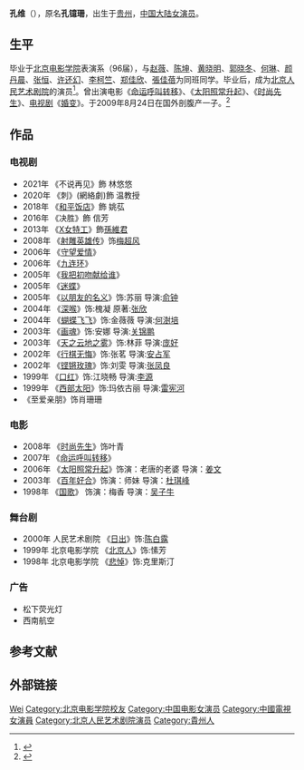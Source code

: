 {{艺人
| 姓名 = 孔维
| 原名 = 孔镱珊
| 类型 = 女艺人
| 图片 = 
| 罗马拼音 = 
| 英文名 = Yishan Kong
| 昵称 = 孔镱珊 / 孔薇薇
| 国籍 = {{PRC}}
| 民族 = [[汉族|汉族]]
| 出生日期 = {{birth date and age |1977|9|13}}
| 出生地点 = {{CHN}}[[贵州|贵州]]
| 职业 = [[演员|演员]]
| 语言 = [[汉语|汉语]]
| 配偶 = 
| 儿女 = 1子
| 代表作品 = 影视：<br/>《[[命运呼叫转移|命运呼叫转移]]》<br/>《[[太阳照常升起_(电影)|太阳照常升起]]》<br/>《[[时尚先生|时尚先生]]》<br/>《[[国歌|国歌]]》<br/>《[[至爱亲朋|至爱亲朋]]》<br/>《[[亲爱的敌人|亲爱的敌人]]》<br/>《[[不说再见|不说再见]]》
| 著名角色 = 
| 活跃年代 = 1998至今
| 唱片公司 = 
| 经纪公司 = 
| 网站 =
| 相关团体 =
| IMDb =
}}
'''孔维'''（{{bd|1977年|9月13日|catIdx=Kong}}），原名'''孔镱珊'''，出生于[[贵州|贵州]]，[[中国大陆|中国大陆]][[女演员|女演员]]。

== 生平 ==
毕业于[[北京电影学院|北京电影学院]]表演系（96届），与[[赵薇|赵薇]]、[[陈坤|陈坤]]、[[黄晓明|黄晓明]]、[[郭晓冬|郭晓冬]]、[[何琳|何琳]]、[[颜丹晨|颜丹晨]]、[[张恒|张恒]]、[[许还幻|许还幻]]、[[李柯竺|李柯竺]]、[[郑佳欣|郑佳欣]]、[[張齡心|張佳蓓]]为同班同学。毕业后，成为[[北京人民艺术剧院|北京人民艺术剧院]]的演员<ref>{{cite web|url=http://xk.cn.yahoo.com/articles/070615/1/l3l.html|title=孔维：太阳再次升起|publisher=中国雅虎|date=2010-01-12|language=Zh-hans|deadurl=yes|archiveurl=https://web.archive.org/web/20070714144518/http://xk.cn.yahoo.com/articles/070615/1/l3l.html|archivedate=2007-07-14|access-date=2010-01-12}}</ref>。曾出演电影《[[命运呼叫转移|命运呼叫转移]]》、《[[太阳照常升起_(电影)|太阳照常升起]]》、《[[时尚先生|时尚先生]]》、[[电视剧|电视剧]]《[[婚变|婚变]]》。于2009年8月24日在国外剖腹产一子。<ref>{{cite web|url=http://news.67.com/files/2009/8/25/212725.shtml|title=孔维喜获麟儿 母子平安孩子近八斤重|publisher=中国娱乐网|date=2009-09-01|language=Zh-hans|access-date=2009-09-01|archive-date=2009-12-12|archive-url=https://web.archive.org/web/20091212132618/http://news.67.com/files/2009/8/25/212725.shtml|dead-url=no}}</ref>

==作品==
===电视剧===
*2021年 《不说再见》飾 林悠悠
*2020年 《刺》(網絡劇)飾 温教授
*2018年 《[[和平饭店_(电视剧)|和平饭店]]》飾 姚苰
*2016年 《决胜》飾 信芳
*2013年 《[[X女特工|X女特工]]》飾[[孫維君|孫維君]]
*2008年 《[[射雕英雄传|射雕英雄传]]》饰[[梅超风|梅超风]]
*2006年 《[[守望爱情|守望爱情]]》
*2006年 《[[九连环|九连环]]》
*2005年 《[[我把初吻献给谁|我把初吻献给谁]]》
*2005年 《[[迷蝶|迷蝶]]》 
*2005年 《[[以朋友的名义|以朋友的名义]]》饰:苏丽 导演:[[俞钟|俞钟]]
*2004年 《[[深喉|深喉]]》饰:槐凝    原著:[[张欣|张欣]]
*2004年 《[[蝴蝶飞飞|蝴蝶飞飞]]》饰:金薇薇    导演:[[何澍培|何澍培]]
*2003年 《[[画魂|画魂]]》饰:安娜    导演:[[关锦鹏|关锦鹏]] 
*2003年 《[[天之云地之雾|天之云地之雾]]》饰:林菲    导演:[[庞好|庞好]]
*2002年 《[[行棋无悔|行棋无悔]]》饰:张茗    导演:[[安占军|安占军]]
*2002年 《[[铿锵玫瑰|铿锵玫瑰]]》饰:刘雯    导演:[[张凤良|张凤良]]
*1999年 《[[口红|口红]]》饰:江晓畅    导演:[[李源|李源]]
*1999年 《[[西部太阳|西部太阳]]》饰:玛依古丽  导演:[[雷宪河|雷宪河]]
*《至爱亲朋》饰肖珊珊

===电影===
*2008年 《[[时尚先生|时尚先生]]》饰叶青 
*2007年 《[[命运呼叫转移|命运呼叫转移]]》 
*2006年 《[[太阳照常升起_(电影)|太阳照常升起]]》饰演：老唐的老婆 导演：[[姜文|姜文]]
*2003年 《[[百年好合|百年好合]]》饰演：师妹  导演：[[杜琪峰|杜琪峰]] 
*1998年 《[[国歌|国歌]]》 饰演：梅香 导演：[[吴子牛|吴子牛]]

===舞台剧===
*2000年 人民艺术剧院 《[[日出|日出]]》饰:[[陈白露|陈白露]]
*1999年 北京电影学院 《[[北京人|北京人]]》饰:愫芳
*1998年 北京电影学院 《[[悲悼|悲悼]]》饰:克里斯汀

===广告===
*松下荧光灯 
*西南航空

== 参考文献 ==
{{reflist}}

==外部链接==

{{中国电影金凤凰奖}}
{{演说家|1=我是演说家|学员=yes}}
{{DEFAULTSORT:kong wei}}
[[Category:孔姓|Wei]]
[[Category:北京电影学院校友|Category:北京电影学院校友]]
[[Category:中国电影女演员|Category:中国电影女演员]]
[[Category:中國電視女演員|Category:中國電視女演員]]
[[Category:北京人民艺术剧院演员|Category:北京人民艺术剧院演员]]
[[Category:貴州人|Category:貴州人]]